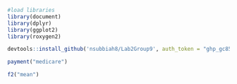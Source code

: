 
```r
#load libraries
library(document)
library(dplyr)
library(ggplot2)
library(roxygen2)
```

```r
devtools::install_github('nsubbiah8/Lab2Group9', auth_token = "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")
```

```r
payment("medicare")
```

```r
f2("mean")
```

